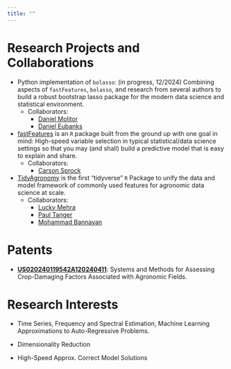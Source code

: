 ```yaml
---
title: ""
---
```


# Research Projects and Collaborations

-   Python implementation of `bolasso`: (in progress, 12/2024) Combining aspects of `fastFeatures`, `bolasso`, and research from several authors to build a robust bootstrap lasso package for the modern data science and statistical environment.
    -   Collaborators:
        -   [Daniel Molitor](https://www.dmolitor.com/){target="_blank"}
        -   [Daniel Eubanks](https://www.linkedin.com/in/james-daniel-eubanks/){target="_blank"}

-   [fastFeatures](https://github.com/jameshorine/fastFeatures) is an `R` package built from the ground up with one goal in mind: High-speed variable selection in typical statistical/data science settings so that you may (and shall) build a predictive model that is easy to explain and share.
    -   Collaborators:
        -   [Carson Sprock](https://www.linkedin.com/in/carson-sprock-68571732/)

-   [TidyAgronomy](https://github.com/modern-agronomy/tidyagronomy) is the first “tidyverse” `R` Package to unify the data and model framework of commonly used features for agronomic data science at scale.
    -   Collaborators:
        -   [Lucky Mehra](https://www.researchgate.net/profile/Lucky-Mehra)
        -   [Paul Tanger](https://www.linkedin.com/in/paultanger/)
        -   [Mohammad Bannayan](https://scholar.google.com/citations?user=IVd2mBUAAAAJ&hl=en)

# Patents

-   [**US020240119542A120240411**](https://patentimages.storage.googleapis.com/1b/af/2e/60fd122f1f4990/US20240119542A1.pdf){target="_blank"}: Systems and Methods for Assessing Crop-Damaging Factors Associated with Agronomic Fields.

# Research Interests

-   Time Series, Frequency and Spectral Estimation, Machine Learning Approximations to Auto-Regressive Problems.

-   Dimensionality Reduction

-   High-Speed Approx. Correct Model Solutions
